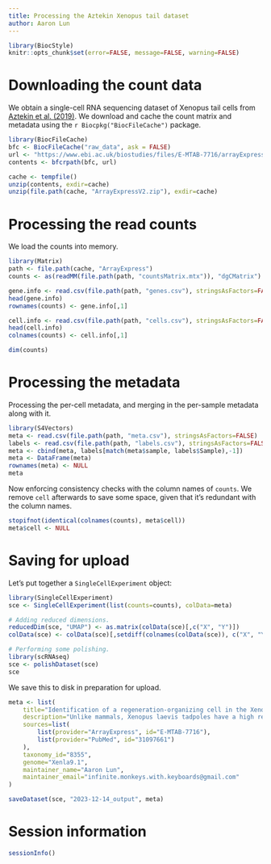 ```yaml
---
title: Processing the Aztekin Xenopus tail dataset
author: Aaron Lun
---
```


```r
library(BiocStyle)
knitr::opts_chunk$set(error=FALSE, message=FALSE, warning=FALSE)
```

# Downloading the count data

We obtain a single-cell RNA sequencing dataset of Xenopus tail cells from [Aztekin et al. (2019)](https://doi.org/10.1126/science.aav9996).
We download and cache the count matrix and metadata using the `r Biocpkg("BiocFileCache")` package.

```r
library(BiocFileCache)
bfc <- BiocFileCache("raw_data", ask = FALSE)
url <- "https://www.ebi.ac.uk/biostudies/files/E-MTAB-7716/arrayExpressUpload.zip"
contents <- bfcrpath(bfc, url)

cache <- tempfile()
unzip(contents, exdir=cache)
unzip(file.path(cache, "ArrayExpressV2.zip"), exdir=cache)
```

# Processing the read counts

We load the counts into memory.

```r
library(Matrix)
path <- file.path(cache, "ArrayExpress")
counts <- as(readMM(file.path(path, "countsMatrix.mtx")), "dgCMatrix")

gene.info <- read.csv(file.path(path, "genes.csv"), stringsAsFactors=FALSE, header=FALSE)
head(gene.info)
rownames(counts) <- gene.info[,1]

cell.info <- read.csv(file.path(path, "cells.csv"), stringsAsFactors=FALSE, header=FALSE)
head(cell.info)
colnames(counts) <- cell.info[,1]

dim(counts)
```

# Processing the metadata

Processing the per-cell metadata, and merging in the per-sample metadata along with it.

```r
library(S4Vectors)
meta <- read.csv(file.path(path, "meta.csv"), stringsAsFactors=FALSE)
labels <- read.csv(file.path(path, "labels.csv"), stringsAsFactors=FALSE)
meta <- cbind(meta, labels[match(meta$sample, labels$Sample),-1])
meta <- DataFrame(meta)
rownames(meta) <- NULL
meta
```

Now enforcing consistency checks with the column names of `counts`.
We remove `cell` afterwards to save some space, given that it's redundant with the column names.

```r
stopifnot(identical(colnames(counts), meta$cell))
meta$cell <- NULL
```

# Saving for upload 

Let's put together a `SingleCellExperiment` object:

```r
library(SingleCellExperiment)
sce <- SingleCellExperiment(list(counts=counts), colData=meta)

# Adding reduced dimensions.
reducedDim(sce, "UMAP") <- as.matrix(colData(sce)[,c("X", "Y")])
colData(sce) <- colData(sce)[,setdiff(colnames(colData(sce)), c("X", "Y"))]

# Performing some polishing.
library(scRNAseq)
sce <- polishDataset(sce)
sce
```

We save this to disk in preparation for upload.

```r
meta <- list(
    title="Identification of a regeneration-organizing cell in the Xenopus tail",
    description="Unlike mammals, Xenopus laevis tadpoles have a high regenerative potential. To characterize this regenerative response, we performed single-cell RNA sequencing after tail amputation. By comparing naturally occurring regeneration-competent and -incompetent tadpoles, we identified a previously unrecognized cell type, which we term the regeneration-organizing cell (ROC). ROCs are present in the epidermis during normal tail development and specifically relocalize to the amputation plane of regeneration-competent tadpoles, forming the wound epidermis. Genetic ablation or manual removal of ROCs blocks regeneration, whereas transplantation of ROC-containing grafts induces ectopic outgrowths in early embryos. Transcriptional profiling revealed that ROCs secrete ligands associated with key regenerative pathways, signaling to progenitors to reconstitute lost tissue. These findings reveal the cellular mechanism through which ROCs form the wound epidermis and ensure successful regeneration.",
    sources=list(
        list(provider="ArrayExpress", id="E-MTAB-7716"),
        list(provider="PubMed", id="31097661")
    ),
    taxonomy_id="8355",
    genome="Xenla9.1",
    maintainer_name="Aaron Lun",
    maintainer_email="infinite.monkeys.with.keyboards@gmail.com"
)

saveDataset(sce, "2023-12-14_output", meta)
```

# Session information {-}

```r
sessionInfo()
```
